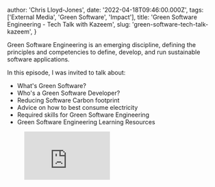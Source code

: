 
  author: 'Chris Lloyd-Jones',
  date: '2022-04-18T09:46:00.000Z',
  tags: ['External Media', 'Green Software', 'Impact'],
  title: 'Green Software Engineering - Tech Talk with Kazeem',
  slug: 'green-software-tech-talk-kazeem',
}


<p>Green Software Engineering is an emerging discipline, defining the principles and competencies to define, develop, and run sustainable software applications.</p><p>In this episode, I was invited to talk about:</p><ul><li>What's Green Software?</li><li>Who's a Green Software Developer?</li><li>Reducing Software Carbon footprint</li><li>Advice on how to best consume electricity</li><li>Required skills for Green Software Engineering</li><li>Green Software Engineering Learning Resources</li></ul><figure class="kg-card kg-embed-card"><iframe width="200" height="113" src="https://www.youtube.com/embed/ufmm7SiAK6Q?feature=oembed" frameborder="0" allow="accelerometer; autoplay; clipboard-write; encrypted-media; gyroscope; picture-in-picture" allowfullscreen></iframe></figure>